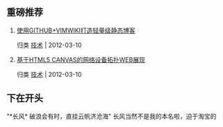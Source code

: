 == 重磅推荐 ==
# [[major_vimwiki|使用GITHUB+VIMWIKI打造轻量级静态博客]] <p class="post-info">归类 [[major|技术]] | 2012-03-10</p>
# [[major_topology|基于HTML5 CANVAS的网络设备拓扑WEB展现]] <p class="post-info">归类 [[major|技术]] | 2012-03-10</p>

== 下在开头 ==
{{resources/images/thumb.jpg||class="float-left";}}
"*长风* 破浪会有时，直挂云帆济沧海"
长风当然不是我的本名啦，迫于淘宝的
